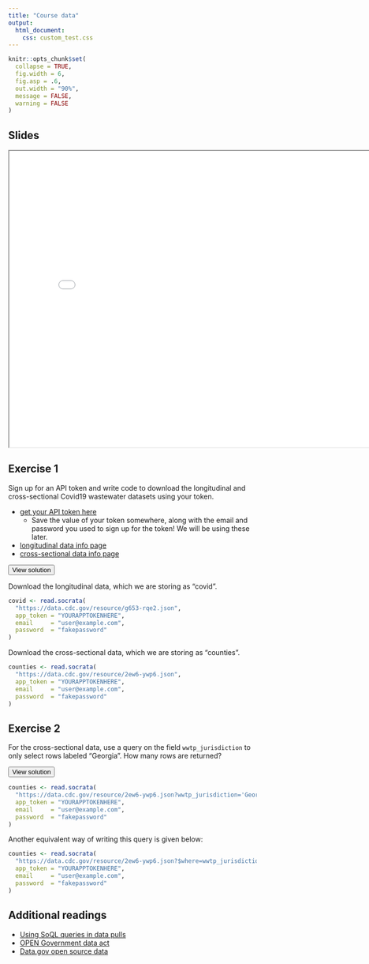```yaml
---
title: "Course data"
output:
  html_document: 
    css: custom_test.css
---
```



```r
knitr::opts_chunk$set(
  collapse = TRUE,
  fig.width = 6,
  fig.asp = .6,
  out.width = "90%",
  message = FALSE,
  warning = FALSE
)

```



## Slides


<iframe src="slides/data_slides.html" width="800" height="600" allowfullscreen = "true"></iframe>



## Exercise 1


Sign up for an API token and write code to download the longitudinal and cross-sectional Covid19 wastewater datasets using your token.

* [get your API token here](https://data.cdc.gov/profile/edit/developer_settings)
  * Save the value of your token somewhere, along with the email and password you used to sign up for the token! We will be using these later.
* [longitudinal data info page](https://data.cdc.gov/Public-Health-Surveillance/NWSS-Public-SARS-CoV-2-Concentration-in-Wastewater/g653-rqe2/about_data)
* [cross-sectional data info page](https://data.cdc.gov/Public-Health-Surveillance/NWSS-Public-SARS-CoV-2-Wastewater-Metric-Data/2ew6-ywp6/about_data)


<button type="button" class="collapsible">View solution</button>
<div class="content">

Download the longitudinal data, which we are storing as "covid".

```r
covid <- read.socrata(
  "https://data.cdc.gov/resource/g653-rqe2.json",
  app_token = "YOURAPPTOKENHERE",
  email     = "user@example.com",
  password  = "fakepassword"
)
```


Download the cross-sectional data, which we are storing as "counties".

```r
counties <- read.socrata(
  "https://data.cdc.gov/resource/2ew6-ywp6.json",
  app_token = "YOURAPPTOKENHERE",
  email     = "user@example.com",
  password  = "fakepassword"
)
```


</div>

## Exercise 2

For the cross-sectional data, use a query on the field `wwtp_jurisdiction` to only select rows labeled "Georgia". How many rows are returned? 



<button type="button" class="collapsible">View solution</button>
<div class="content">

```r
counties <- read.socrata(
  "https://data.cdc.gov/resource/2ew6-ywp6.json?wwtp_jurisdiction='Georgia'",
  app_token = "YOURAPPTOKENHERE",
  email     = "user@example.com",
  password  = "fakepassword"
)
```

Another equivalent way of writing this query is given below:

```r
counties <- read.socrata(
  "https://data.cdc.gov/resource/2ew6-ywp6.json?$where=wwtp_jurisdiction in('Georgia')",
  app_token = "YOURAPPTOKENHERE",
  email     = "user@example.com",
  password  = "fakepassword"
)
```


</div>







## Additional readings


* [Using SoQL queries in data pulls](https://dev.socrata.com/docs/queries/)
* [OPEN Government data act](https://data.gov/open-gov/#:~:text=The%20OPEN%20Government%20Data%20Act%20makes%20Data.gov%20a%20requirement,in%20the%20Data.gov%20catalog.)
* [Data.gov open source data](https://data.gov/)

<script language="JavaScript" src="custom_js.js"></script>

